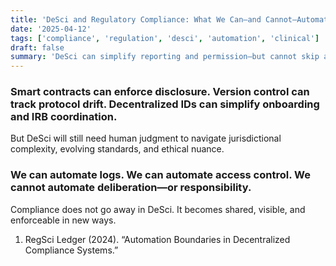 ```yaml
---
title: 'DeSci and Regulatory Compliance: What We Can—and Cannot—Automate'
date: '2025-04-12'
tags: ['compliance', 'regulation', 'desci', 'automation', 'clinical']
draft: false
summary: 'DeSci can simplify reporting and permission—but cannot skip accountability.'
---
```


### Smart contracts can enforce disclosure. Version control can track protocol drift. Decentralized IDs can simplify onboarding and IRB coordination.
But DeSci will still need human judgment to navigate jurisdictional complexity, evolving standards, and ethical nuance.

### We can automate logs. We can automate access control. We cannot automate deliberation—or responsibility.
Compliance does not go away in DeSci. It becomes shared, visible, and enforceable in new ways.

1. RegSci Ledger (2024). “Automation Boundaries in Decentralized Compliance Systems.”
